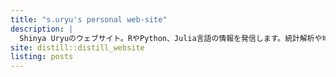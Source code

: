 ```yaml
---
title: "s.uryu's personal web-site"
description: |
  Shinya Uryuのウェブサイト。RやPython、Julia言語の情報を発信します。統計解析や地理空間データ処理、機械学習、再現性のある研究環境をテーマにしています。
site: distill::distill_website
listing: posts
---
```

